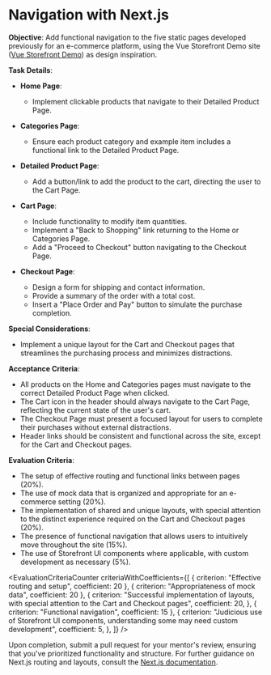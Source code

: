 
# Navigation with Next.js

**Objective**: Add functional navigation to the five static pages developed previously for an e-commerce platform, using the Vue Storefront Demo site ([Vue Storefront Demo](https://demo.vuestorefront.io/)) as design inspiration.

**Task Details**:

- **Home Page**:
  - Implement clickable products that navigate to their Detailed Product Page.

- **Categories Page**:
  - Ensure each product category and example item includes a functional link to the Detailed Product Page.

- **Detailed Product Page**:
  - Add a button/link to add the product to the cart, directing the user to the Cart Page.

- **Cart Page**:
  - Include functionality to modify item quantities.
  - Implement a "Back to Shopping" link returning to the Home or Categories Page.
  - Add a "Proceed to Checkout" button navigating to the Checkout Page.

- **Checkout Page**:
  - Design a form for shipping and contact information.
  - Provide a summary of the order with a total cost.
  - Insert a "Place Order and Pay" button to simulate the purchase completion.

**Special Considerations**:

- Implement a unique layout for the Cart and Checkout pages that streamlines the purchasing process and minimizes distractions.

**Acceptance Criteria**:

- All products on the Home and Categories pages must navigate to the correct Detailed Product Page when clicked.
- The Cart icon in the header should always navigate to the Cart Page, reflecting the current state of the user's cart.
- The Checkout Page must present a focused layout for users to complete their purchases without external distractions.
- Header links should be consistent and functional across the site, except for the Cart and Checkout pages.

**Evaluation Criteria**:

- The setup of effective routing and functional links between pages (20%).
- The use of mock data that is organized and appropriate for an e-commerce setting (20%).
- The implementation of shared and unique layouts, with special attention to the distinct experience required on the Cart and Checkout pages (20%).
- The presence of functional navigation that allows users to intuitively move throughout the site (15%).
- The use of Storefront UI components where applicable, with custom development as necessary (5%).

<EvaluationCriteriaCounter
  criteriaWithCoefficients={[
    { criterion: "Effective routing and setup", coefficient: 20 },
    { criterion: "Appropriateness of mock data", coefficient: 20 },
    {
      criterion: "Successful implementation of layouts, with special attention to the Cart and Checkout pages",
      coefficient: 20,
    },
    { criterion: "Functional navigation", coefficient: 15 },
    {
      criterion: "Judicious use of Storefront UI components, understanding some may need custom development",
      coefficient: 5,
    },
  ]}
/>

Upon completion, submit a pull request for your mentor's review, ensuring that you've prioritized functionality and structure. For further guidance on Next.js routing and layouts, consult the [Next.js documentation](https://nextjs.org/learn/dashboard-app/creating-layouts-and-pages).
